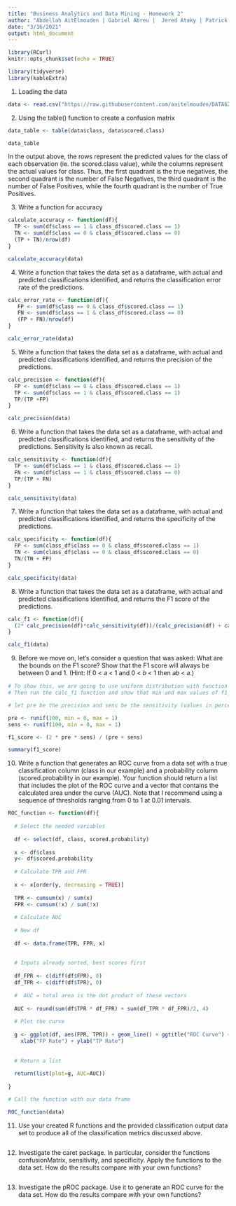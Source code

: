 ---
title: "Business Analytics and Data Mining - Homework 2"
author: "Abdellah AitElmouden | Gabriel Abreu |  Jered Ataky | Patrick Maloney"
date: "3/16/2021"
output: html_document
---

```{r setup, include=FALSE}
library(RCurl)
knitr::opts_chunk$set(echo = TRUE)
```


```{r include = FALSE}
library(tidyverse)
library(kableExtra)

```


1. Loading the data

```{r}

data <- read.csv("https://raw.githubusercontent.com/aaitelmouden/DATA621/master/Homework2/classification-output-data.csv")

```

2. Using the table() function to create a confusion matrix

```{r}
data_table <- table(data$class, data$scored.class)

data_table
```
In the output above, the rows represent the predicted values for the class of each observation (ie. the scored.class value), while the columns represent the actual values for class. Thus, the first quadrant is the true negatives, the second quadrant is the number of False Negatives, the third quadrant is the number of False Positives, while the fourth quadrant is the number of True Positives.

3. Write a function for accuracy

```{r}

calculate_accuracy <- function(df){
  TP <- sum(df$class == 1 & class_df$scored.class == 1) 
  TN <- sum(df$class == 0 & class_df$scored.class == 0)
  (TP + TN)/nrow(df)
}

calculate_accuracy(data)

```

4. Write a function that takes the data set as a dataframe, with actual and predicted classifications identified,
and returns the classification error rate of the predictions.

```{r}
calc_error_rate <- function(df){
   FP <- sum(df$class == 0 & class_df$scored.class == 1) 
   FN <- sum(df$class == 1 & class_df$scored.class == 0)
   (FP + FN)/nrow(df)
}

calc_error_rate(data)
```

5. Write a function that takes the data set as a dataframe, with actual and predicted classifications identified,
and returns the precision of the predictions.

```{r}
calc_precision <- function(df){
  FP <- sum(df$class == 0 & class_df$scored.class == 1)
  TP <- sum(df$class == 1 & class_df$scored.class == 1)
  TP/(TP +FP)
}

calc_precision(data)
```


6. Write a function that takes the data set as a dataframe, with actual and predicted classifications identified,
and returns the sensitivity of the predictions. Sensitivity is also known as recall.

```{r}

calc_sensitivity <- function(df){
  TP <- sum(df$class == 1 & class_df$scored.class == 1)
  FN <- sum(df$class == 1 & class_df$scored.class == 0)
  TP/(TP + FN)
}

calc_sensitivity(data)
```

7. Write a function that takes the data set as a dataframe, with actual and predicted classifications identified,
and returns the specificity of the predictions.

```{r}
calc_specificity <- function(df){
  FP <- sum(class_df$class == 0 & class_df$scored.class == 1)
  TN <- sum(class_df$class == 0 & class_df$scored.class == 0)
  TN/(TN + FP)
}

calc_specificity(data)
```

8. Write a function that takes the data set as a dataframe, with actual and predicted classifications identified,
and returns the F1 score of the predictions.
```{r}
calc_f1 <- function(df){
  (2* calc_precision(df)*calc_sensitivity(df))/(calc_precision(df) + calc_sensitivity(df))
}

calc_f1(data)
```

9. Before we move on, let’s consider a question that was asked: What are the bounds on the F1 score? Show
that the F1 score will always be between 0 and 1. (Hint: If 0 < 𝑎 < 1 and 0 < 𝑏 < 1 then 𝑎𝑏 < 𝑎.)

```{r}

# To show this, we are going to use uniform distribution with function runif to generate random deviates
# Then run the calc_f1 function and show that min and max values of f1_score will always fall are within 0 and 1

# let pre be the precision and sens be the sensitivity (values in percent/between 0 and 1)

pre <- runif(100, min = 0, max = 1)
sens <- runif(100, min = 0, max = 1)

f1_score <- (2 * pre * sens) / (pre + sens)

summary(f1_score)


```


10. Write a function that generates an ROC curve from a data set with a true classification column (class in our
example) and a probability column (scored.probability in our example). Your function should return a list that includes the plot of the ROC curve and a vector that contains the calculated area under the curve
(AUC). Note that I recommend using a sequence of thresholds ranging from 0 to 1 at 0.01 intervals.


```{r}

ROC_function <- function(df){
  
  # Select the needed variables
  
  df <- select(df, class, scored.probability)
  
  x <- df$class
  y<- df$scored.probability
  
  # Calculate TPR and FPR
  
  x <- x[order(y, decreasing = TRUE)]
  
  TPR <- cumsum(x) / sum(x)
  FPR <- cumsum(!x) / sum(!x)
  
  # Calculate AUC
  
  # New df
  
  df <- data.frame(TPR, FPR, x)
  
  
  # Inputs already sorted, best scores first
  
  df_FPR <- c(diff(df$FPR), 0)
  df_TPR <- c(diff(df$TPR), 0)
  
  #  AUC = total area is the dot product of these vectors
  
  AUC <- round(sum(df$TPR * df_FPR) + sum(df_TPR * df_FPR)/2, 4)
  
  # Plot the curve
  
  g <- ggplot(df, aes(FPR, TPR)) + geom_line() + ggtitle("ROC Curve") +
    xlab("FP Rate") + ylab("TP Rate")
  
  
  # Return a list
  
  return(list(plot=g, AUC=AUC))
  
}

# Call the function with our data frame

ROC_function(data)


```



11. Use your created R functions and the provided classification output data set to produce all of the
classification metrics discussed above.


```{r}






```


12. Investigate the caret package. In particular, consider the functions confusionMatrix, sensitivity, and
specificity. Apply the functions to the data set. How do the results compare with your own functions?


```{r}





```



13. Investigate the pROC package. Use it to generate an ROC curve for the data set. How do the results
compare with your own functions?




